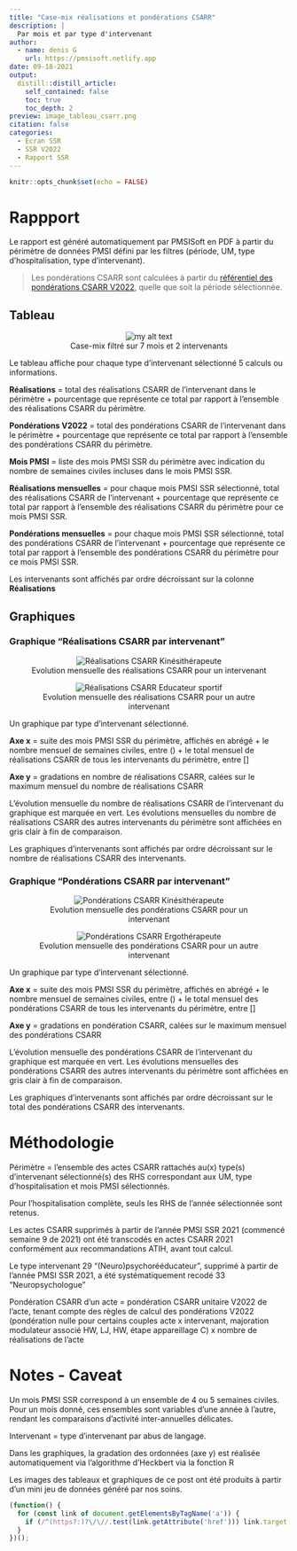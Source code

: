 ```yaml
---
title: "Case-mix réalisations et pondérations CSARR"
description: |
  Par mois et par type d'intervenant
author:
  - name: denis G 
    url: https://pmsisoft.netlify.app
date: 09-18-2021
output:
  distill::distill_article:
    self_contained: false
    toc: true
    toc_depth: 2
preview: image_tableau_csarr.png
citation: false
categories:
  - Ecran SSR
  - SSR V2022
  - Rapport SSR
---
```


```r
knitr::opts_chunk$set(echo = FALSE)
```

# Rappport  

Le rapport est généré automatiquement par PMSISoft en PDF à partir du périmètre de données PMSI défini par les filtres (période, UM, type d'hospitalisation, type d'intervenant).  

> Les pondérations CSARR sont calculées à partir du [référentiel des pondérations CSARR V2022](https://www.atih.sante.fr/experimentation-nouvelle-classification-ssr-2022-0), quelle que soit la période sélectionnée.

## Tableau  

<center>
<figure>
  <img src="image_tableau_csarr.png" alt="my alt text"/>
  <figcaption>Case-mix filtré sur 7 mois et 2 intervenants</figcaption>
</figure>
</center>

Le tableau affiche pour chaque type d'intervenant sélectionné 5 calculs ou informations.

**Réalisations** = total des réalisations CSARR de l'intervenant dans le périmètre + pourcentage que représente ce total par rapport à l'ensemble des réalisations CSARR du périmètre.  

**Pondérations V2022** = total des pondérations CSARR de l'intervenant dans le périmètre + pourcentage que représente ce total par rapport à l'ensemble des pondérations CSARR du périmètre.  

**Mois PMSI** = liste des mois PMSI SSR du périmètre avec indication du nombre de semaines civiles incluses dans le mois PMSI SSR.  

**Réalisations mensuelles** = pour chaque mois PMSI SSR sélectionné, total des réalisations CSARR de l'intervenant + pourcentage que représente ce total par rapport à l'ensemble des réalisations CSARR du périmètre pour ce mois PMSI SSR.   

**Pondérations mensuelles** = pour chaque mois PMSI SSR sélectionné, total des pondérations CSARR de l'intervenant + pourcentage que représente ce total par rapport à l'ensemble des pondérations CSARR du périmètre pour ce mois PMSI SSR.   

Les intervenants sont affichés par ordre décroissant sur la colonne **Réalisations**  

## Graphiques  

### Graphique "Réalisations CSARR par intervenant"  

<center>
<figure>
  <img src="image_csarr_real_kine.png" alt="Réalisations CSARR Kinésithérapeute"/>
  <figcaption>Evolution mensuelle des réalisations CSARR pour un intervenant</figcaption>
</figure>
</center>

<center>
<figure>
  <img src="image_csarr_real_ergo.png" alt="Réalisations CSARR Educateur sportif"/>
  <figcaption>Evolution mensuelle des réalisations CSARR pour un autre intervenant</figcaption>
</figure>
</center>

Un graphique par type d'intervenant sélectionné.  

**Axe x** = suite des mois PMSI SSR du périmètre, affichés en abrégé + le nombre mensuel de semaines civiles, entre () + le total mensuel de réalisations CSARR de tous les intervenants du périmètre, entre []  

**Axe y** = gradations en nombre de réalisations CSARR, calées sur le maximum mensuel du nombre de réalisations CSARR  

L'évolution mensuelle du nombre de réalisations CSARR de l'intervenant du graphique est marquée en vert. Les évolutions mensuelles du nombre de réalisations CSARR des autres intervenants du périmètre sont affichées en gris clair à fin de comparaison.    

Les graphiques d'intervenants sont affichés par ordre décroissant sur le nombre de réalisations CSARR des intervenants.  

### Graphique "Pondérations CSARR par intervenant"  

<center>
<figure>
  <img src="image_csarr_pond_kine.png" alt="Pondérations CSARR Kinésithérapeute"/>
  <figcaption>Evolution mensuelle des pondérations CSARR pour un intervenant</figcaption>
</figure>
</center>

<center>
<figure>
  <img src="image_csarr_pond_ergo.png" alt="Pondérations CSARR Ergothérapeute"/>
  <figcaption>Evolution mensuelle des pondérations CSARR pour un autre intervenant</figcaption>
</figure>
</center>

Un graphique par type d'intervenant sélectionné.  

**Axe x** = suite des mois PMSI SSR du périmètre, affichés en abrégé + le nombre mensuel de semaines civiles, entre () + le total mensuel des pondérations CSARR de tous les intervenants du périmètre, entre []

**Axe y** = gradations en pondération CSARR, calées sur le maximum mensuel des pondérations CSARR  

L'évolution mensuelle des pondérations CSARR de l'intervenant du graphique est marquée en vert. Les évolutions mensuelles des pondérations CSARR des autres intervenants du périmètre sont affichées en gris clair à fin de comparaison.  

Les graphiques d'intervenants sont affichés par ordre décroissant sur le total des pondérations CSARR des intervenants.  

# Méthodologie  

Périmètre = l'ensemble des actes CSARR rattachés au(x) type(s) d'intervenant sélectionné(s) des RHS correspondant aux UM, type d'hospitalisation et mois PMSI sélectionnés.  

Pour l'hospitalisation complète, seuls les RHS de l'année sélectionnée sont retenus.  

Les actes CSARR supprimés à partir de l'année PMSI SSR 2021 (commencé semaine 9 de 2021) ont été transcodés en actes CSARR 2021 conformément aux recommandations ATIH, avant tout calcul.  

Le type intervenant 29 "(Neuro)psychorééducateur", supprimé à partir de l'année PMSI SSR 2021, a été systématiquement recodé 33 "Neuropsychologue"

Pondération CSARR d'un acte = pondération CSARR unitaire V2022 de l'acte, tenant compte des règles de calcul des pondérations V2022 (pondération nulle pour certains couples acte x intervenant, majoration modulateur associé HW, LJ, HW, étape appareillage C) x nombre de réalisations de l'acte  

# Notes - Caveat  

Un mois PMSI SSR correspond à un ensemble de 4 ou 5 semaines civiles. Pour un mois donné, ces ensembles sont variables d'une année à l'autre, rendant les comparaisons d'activité inter-annuelles délicates.  

Intervenant = type d'intervenant par abus de langage.    

Dans les graphiques, la gradation des ordonnées (axe y) est réalisée automatiquement via l'algorithme d'Heckbert via la fonction R 

Les images des tableaux et graphiques de ce post ont été produits à partir d'un mini jeu de données généré par nos soins.  

```js
(function() {  
  for (const link of document.getElementsByTagName('a')) {  
    if (/^(https?:)?\/\//.test(link.getAttribute('href'))) link.target = '_blank';  
  }  
})();  
```  